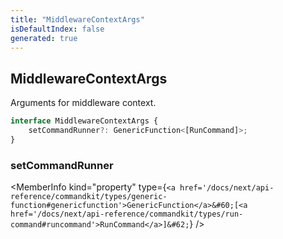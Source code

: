 ```yaml
---
title: "MiddlewareContextArgs"
isDefaultIndex: false
generated: true
---
```



<!-- This file was generated from the CommandKit source. Do not modify. Instead, re-run the "docgen" script -->


## MiddlewareContextArgs

<GenerationInfo sourceFile="packages/commandkit/src/app/commands/Context.ts" sourceLine="191" packageName="commandkit" />

Arguments for middleware context.

```ts title="Signature"
interface MiddlewareContextArgs {
    setCommandRunner?: GenericFunction<[RunCommand]>;
}
```

<div className="members-wrapper">

### setCommandRunner

<MemberInfo kind="property" type={`<a href='/docs/next/api-reference/commandkit/types/generic-function#genericfunction'>GenericFunction</a>&#60;[<a href='/docs/next/api-reference/commandkit/types/run-command#runcommand'>RunCommand</a>]&#62;`}   />




</div>
